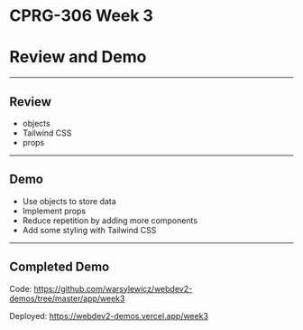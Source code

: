 # CPRG-306 Week 3

# Review and Demo

---

## Review

- objects
- Tailwind CSS
- props

---

## Demo

- Use objects to store data
- Implement props
- Reduce repetition by adding more components
- Add some styling with Tailwind CSS

---

## Completed Demo

Code: https://github.com/warsylewicz/webdev2-demos/tree/master/app/week3

Deployed: https://webdev2-demos.vercel.app/week3
